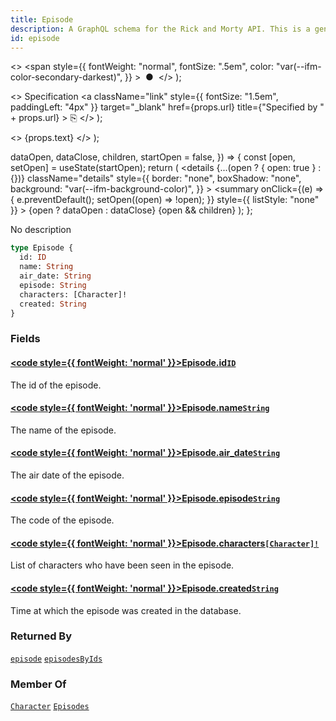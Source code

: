 ```yaml
---
title: Episode
description: A GraphQL schema for the Rick and Morty API. This is a generated file.
id: episode
---
```


  <>
    <span
      style={{
        fontWeight: "normal",
        fontSize: ".5em",
        color: "var(--ifm-color-secondary-darkest)",
      }}
    >
      &nbsp;●&nbsp;
    </span>
  </>
);

  <>
    Specification
    <a
      className="link"
      style={{ fontSize: "1.5em", paddingLeft: "4px" }}
      target="_blank"
      href={props.url}
      title={"Specified by " + props.url}
    >
      ⎘
    </a>
  </>
);

  <>
    <span className={props.class}>{props.text}</span>
  </>
);


  dataOpen,
  dataClose,
  children,
  startOpen = false,
}) => {
  const [open, setOpen] = useState(startOpen);
  return (
    <details
      {...(open ? { open: true } : {})}
      className="details"
      style={{
        border: "none",
        boxShadow: "none",
        background: "var(--ifm-background-color)",
      }}
    >
      <summary
        onClick={(e) => {
          e.preventDefault();
          setOpen((open) => !open);
        }}
        style={{ listStyle: "none" }}
      >
        {open ? dataOpen : dataClose}
      </summary>
      {open && children}
    </details>
  );
};

No description

```graphql
type Episode {
  id: ID
  name: String
  air_date: String
  episode: String
  characters: [Character]!
  created: String
}
```

### Fields

#### [<code style={{ fontWeight: 'normal' }}>Episode.<b>id</b></code>](#)<Bullet />[`ID`](/schema/types/scalars/id.mdx) <Badge class="badge badge--secondary" text="scalar"/>

The id of the episode.

#### [<code style={{ fontWeight: 'normal' }}>Episode.<b>name</b></code>](#)<Bullet />[`String`](/schema/types/scalars/string.mdx) <Badge class="badge badge--secondary" text="scalar"/>

The name of the episode.

#### [<code style={{ fontWeight: 'normal' }}>Episode.<b>air_date</b></code>](#)<Bullet />[`String`](/schema/types/scalars/string.mdx) <Badge class="badge badge--secondary" text="scalar"/>

The air date of the episode.

#### [<code style={{ fontWeight: 'normal' }}>Episode.<b>episode</b></code>](#)<Bullet />[`String`](/schema/types/scalars/string.mdx) <Badge class="badge badge--secondary" text="scalar"/>

The code of the episode.

#### [<code style={{ fontWeight: 'normal' }}>Episode.<b>characters</b></code>](#)<Bullet />[`[Character]!`](/schema/types/objects/character.mdx) <Badge class="badge badge--secondary" text="non-null"/> <Badge class="badge badge--secondary" text="object"/>

List of characters who have been seen in the episode.

#### [<code style={{ fontWeight: 'normal' }}>Episode.<b>created</b></code>](#)<Bullet />[`String`](/schema/types/scalars/string.mdx) <Badge class="badge badge--secondary" text="scalar"/>

Time at which the episode was created in the database.

### Returned By

[`episode`](/schema/operations/queries/episode.mdx) <Badge class="badge badge--secondary" text="query"/><Bullet />[`episodesByIds`](/schema/operations/queries/episodes-by-ids.mdx) <Badge class="badge badge--secondary" text="query"/>

### Member Of

[`Character`](/schema/types/objects/character.mdx) <Badge class="badge badge--secondary" text="object"/><Bullet />[`Episodes`](/schema/types/objects/episodes.mdx) <Badge class="badge badge--secondary" text="object"/>
